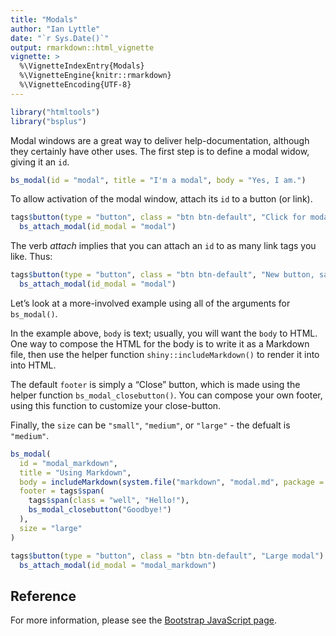 ```yaml
---
title: "Modals"
author: "Ian Lyttle"
date: "`r Sys.Date()`"
output: rmarkdown::html_vignette
vignette: >
  %\VignetteIndexEntry{Modals}
  %\VignetteEngine{knitr::rmarkdown}
  %\VignetteEncoding{UTF-8}
---
```


```r
library("htmltools")
library("bsplus")
```

Modal windows are a great way to deliver help-documentation, although they certainly have other uses. The first step is to define a modal widow, giving it an `id`.

```r
bs_modal(id = "modal", title = "I'm a modal", body = "Yes, I am.")
```

To allow activation of the modal window, attach its `id` to a button (or link).

```r
tags$button(type = "button", class = "btn btn-default", "Click for modal") %>%
  bs_attach_modal(id_modal = "modal")
```

The verb *attach* implies that you can attach an `id` to as many link tags you like. Thus: 

```r
tags$button(type = "button", class = "btn btn-default", "New button, same modal") %>%
  bs_attach_modal(id_modal = "modal")
```

Let's look at a more-involved example using all of the arguments for `bs_modal()`. 

In the example above, `body` is text; usually, you will want the `body` to HTML. One way to compose the HTML for the body is to write it as a Markdown file, then use the helper function `shiny::includeMarkdown()` to render it into into HTML. 

The default `footer` is simply a "Close" button, which is made using the helper function `bs_modal_closebutton()`. You can compose your own footer, using this function to customize your close-button.

Finally, the `size` can be `"small"`, `"medium"`, or `"large"` - the defualt is `"medium"`.

```r
bs_modal(
  id = "modal_markdown", 
  title = "Using Markdown",
  body = includeMarkdown(system.file("markdown", "modal.md", package = "bsplus")),
  footer = tags$span(
    tags$span(class = "well", "Hello!"),
    bs_modal_closebutton("Goodbye!")
  ),
  size = "large"
)

tags$button(type = "button", class = "btn btn-default", "Large modal") %>%
  bs_attach_modal(id_modal = "modal_markdown")
```

## Reference

For more information, please see the [Bootstrap JavaScript page](http://getbootstrap.com/javascript/#modals).
